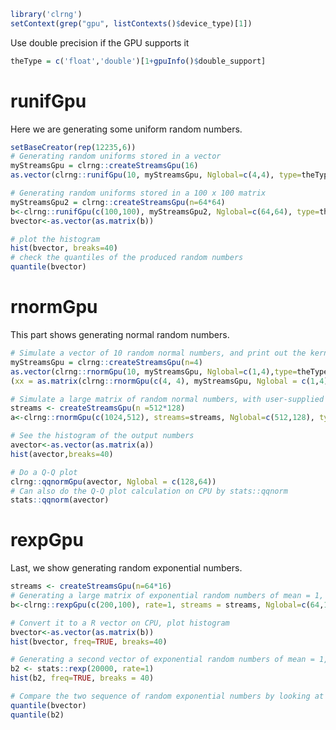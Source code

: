 <!--
%\VignetteEngine{knitr::knitr}
%\VignetteIndexEntry{Random numbers}
-->


```r
library('clrng')
setContext(grep("gpu", listContexts()$device_type)[1])
```

Use double precision if the GPU supports it
```r
theType = c('float','double')[1+gpuInfo()$double_support]
```




# runifGpu
Here we are generating some uniform random numbers.
```r
setBaseCreator(rep(12235,6))
# Generating random uniforms stored in a vector
myStreamsGpu = clrng::createStreamsGpu(16)
as.vector(clrng::runifGpu(10, myStreamsGpu, Nglobal=c(4,4), type=theType,verbose=2))

# Generating random uniforms stored in a 100 x 100 matrix 
myStreamsGpu2 = clrng::createStreamsGpu(n=64*64)
b<-clrng::runifGpu(c(100,100), myStreamsGpu2, Nglobal=c(64,64), type=theType)
bvector<-as.vector(as.matrix(b))

# plot the histogram
hist(bvector, breaks=40)
# check the quantiles of the produced random numbers
quantile(bvector)
```




# rnormGpu
This part shows generating normal random numbers.
```r
# Simulate a vector of 10 random normal numbers, and print out the kernel code
myStreamsGpu = clrng::createStreamsGpu(n=4)
as.vector(clrng::rnormGpu(10, myStreamsGpu, Nglobal=c(1,4),type=theType, verbose=2))
(xx = as.matrix(clrng::rnormGpu(c(4, 4), myStreamsGpu, Nglobal = c(1,4),  type=theType)))

# Simulate a large matrix of random normal numbers, with user-supplied streams
streams <- createStreamsGpu(n =512*128)
a<-clrng::rnormGpu(c(1024,512), streams=streams, Nglobal=c(512,128), type=theType)

# See the histogram of the output numbers
avector<-as.vector(as.matrix(a))
hist(avector,breaks=40)

# Do a Q-Q plot
clrng::qqnormGpu(avector, Nglobal = c(128,64))
# Can also do the Q-Q plot calculation on CPU by stats::qqnorm
stats::qqnorm(avector)
```







# rexpGpu 
Last, we show generating random exponential numbers.
```r
streams <- createStreamsGpu(n=64*16)
# Generating a large matrix of exponential random numbers of mean = 1, using the supplied streams
b<-clrng::rexpGpu(c(200,100), rate=1, streams = streams, Nglobal=c(64,16), type="double")

# Convert it to a R vector on CPU, plot histogram
bvector<-as.vector(as.matrix(b))
hist(bvector, freq=TRUE, breaks=40)

# Generating a second vector of exponential random numbers of mean = 1, on CPU, plot the histogram
b2 <- stats::rexp(20000, rate=1)
hist(b2, freq=TRUE, breaks = 40)

# Compare the two sequence of random exponential numbers by looking at the quantiles
quantile(bvector)
quantile(b2)

```

